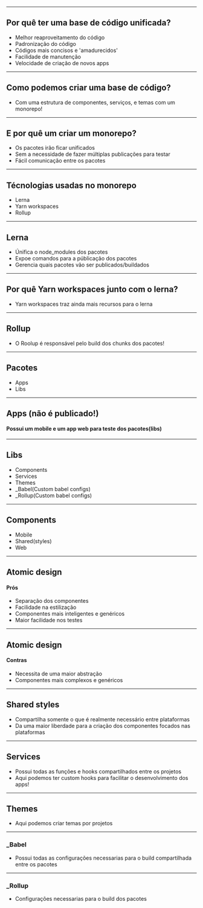 

<Head>
  <title>Core components</title>
</Head>
<Content />

---

## Por quê ter uma base de código unificada?

<ul>
  <Appear>
    <li>Melhor reaproveitamento do código</li>
    <li>Padronização do código</li>
    <li>Códigos mais concisos e 'amadurecidos'</li>
    <li>Facilidade de manutenção</li>
    <li>Velocidade de criação de novos apps</li>
  </Appear>
</ul>

---

## Como podemos criar uma base de código?

- Com uma estrutura de componentes, serviços, e temas com um monorepo!

---

## E por quê um criar um monorepo?

- Os pacotes irão ficar unificados
- Sem a necessidade de fazer múltiplas publicações para testar
- Fácil comunicação entre os pacotes

---

## Técnologias usadas no monorepo

<ul>
  <Appear>
    <li>Lerna</li>
    <li>Yarn workspaces</li>
    <li>Rollup</li>
  </Appear>
</ul>

---

## Lerna

- Únifica o node_modules dos pacotes
- Expoe comandos para a públicação dos pacotes
- Gerencia quais pacotes vão ser publicados/buildados

---

## Por quê Yarn workspaces junto com o lerna?

- Yarn workspaces traz ainda mais recursos para o lerna

---

## Rollup

- O Roolup é responsável pelo build dos chunks dos pacotes!

---

## Pacotes

<ul>
  <Appear>
    <li>Apps</li>
    <li>Libs</li>
  </Appear>
</ul>

---

## Apps (não é publicado!)

#### Possui um mobile e um app web para teste dos pacotes(libs)

---

## Libs

<ul>
  <Appear>
    <li>Components</li>
    <li>Services</li>
    <li>Themes</li>
    <li>_Babel(Custom babel configs)</li>
    <li>_Rollup(Custom babel configs)</li>
  </Appear>
</ul>

---

## Components

<ul>
  <Appear>
    <li>Mobile</li>
    <li>Shared(styles)</li>
    <li>Web</li>
  </Appear>
</ul>

---

## Atomic design

#### Prós

<ul>
  <Appear>
    <li>Separação dos componentes</li>
    <li>Facilidade na estilização</li>
    <li>Componentes mais inteligentes e genéricos</li>
    <li>Maior facilidade nos testes</li>
  </Appear>
</ul>

---

## Atomic design

#### Contras

<ul>
  <Appear>
    <li>Necessita de uma maior abstração</li>
    <li>Componentes mais complexos e genéricos</li>
  </Appear>
</ul>

---

## Shared styles

- Compartilha somente o que é realmente necessário entre plataformas
- Da uma maior liberdade para a criação dos componentes focados nas plataformas

---

## Services

- Possui todas as funções e hooks compartilhados entre os projetos
- Aqui podemos ter custom hooks para facilitar o desenvolvimento dos apps!

---

## Themes

- Aqui podemos criar temas por projetos

--- 

### _Babel

- Possui todas as configurações necessarias para o build compartilhada entre os pacotes

---

### _Rollup

- Configurações necessarias para o build dos pacotes